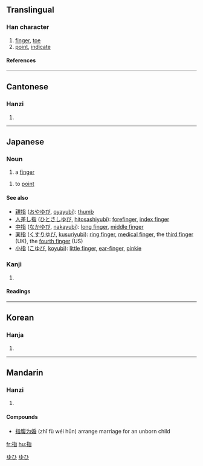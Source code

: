 ==Translingual==
===Han character===
{{Han char|rn=64|rad=手|as=06|sn=9|four=5106<sub>1</sub>|canj=手心日 (QPA)}}
# [[finger]], [[toe]]
# [[point]], [[indicate]]
====References====
{{Han ref|kx=0429.200|dkj=12034|dj=0778.150|hdz=31873.050|uh=6307|ud=25351|bh=ABFC|bd=44028}}
----
==Cantonese==
===Hanzi===
{{yue-hanzi|jyut=|y=ji2}}
# {{defn|Cantonese}}
----
==Japanese==
===Noun===
[[Category:1000_Japanese_basic_words|ゆひ]]
{{ja-noun|k|hira=ゆび|rom=yubi|hidx=ゆひ}}
#a [[finger]]

{{ja-verb|k|hira=さす|rom=sasu|hidx=さす}}
#to [[point]]

[[Category:ja:Anatomy|ゆひ]]
====See also====
*[[親指]] ([[おやゆび]], [[oyayubi]]): [[thumb]]
*[[人差し指]] ([[ひとさしゆび]], [[hitosashiyubi]]): [[forefinger]], [[index finger]]
*[[中指]] ([[なかゆび]], [[nakayubi]]): [[long finger]], [[middle finger]]
*[[薬指]] ([[くすりゆび]], [[kusuriyubi]]): [[ring finger]], [[medical finger]], the [[third finger]] (UK), the [[fourth finger]] (US)
*[[小指]] ([[こゆび]], [[koyubi]]): [[little finger]], [[ear-finger]], [[pinkie]]
===Kanji===
{{ja-kanji|grade=|rs=手06}}
# {{defn|Japanese}} 
====Readings====
{{ja-readings|on=[[し]] (shi)|kun=[[ゆび]] (yubi), [[さす]] (sasu)}}
----

==Korean==
===Hanja===
{{ko-hanja|hangeul=지|eumhun=|rv=ji|mr=chi|y=ci}}
# {{defn|Korean}}
----
==Mandarin==
===Hanzi===
{{cmn-hanzi|pin=[[zhǐ]] (zhi3)|wg=chih<sup>3</sup>}}
# {{defn|Mandarin}}

====Compounds====
*[[指腹为婚]] (zhǐ fù wéi hūn) arrange marriage for an unborn child
[[fr:指]]
[[hu:指]]